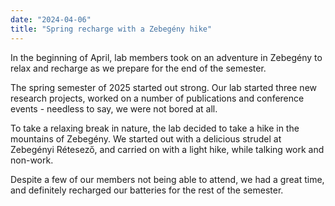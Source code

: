 ```yaml
---
date: "2024-04-06"
title: "Spring recharge with a Zebegény hike"
---
```


In the beginning of April, lab members took on an adventure in Zebegény to relax and recharge as we prepare for the end of the semester.

<!--more-->

The spring semester of 2025 started out strong. Our lab started three new research projects, worked on a number of publications and conference events - needless to say, we were not bored at all.

To take a relaxing break in nature, the lab decided to take a hike in the mountains of Zebegény. We started out with a delicious strudel at Zebegényi Rétesező, and carried on with a light hike, while talking work and non-work.

Despite a few of our members not being able to attend, we had a great time, and definitely recharged our batteries for the rest of the semester.